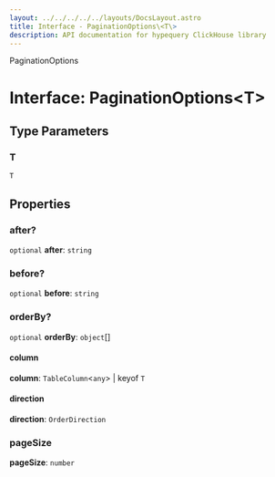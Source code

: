 ```yaml
---
layout: ../../../../../layouts/DocsLayout.astro
title: Interface - PaginationOptions\<T\>
description: API documentation for hypequery ClickHouse library
---
```


PaginationOptions

# Interface: PaginationOptions\<T\>

## Type Parameters

### T

`T`

## Properties

### after?

`optional` **after**: `string`

### before?

`optional` **before**: `string`

### orderBy?

`optional` **orderBy**: `object`[]

#### column

**column**: `TableColumn`\<`any`\> \| keyof `T`

#### direction

**direction**: `OrderDirection`

### pageSize

**pageSize**: `number`

